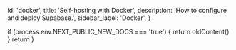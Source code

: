 
  id: 'docker',
  title: 'Self-hosting with Docker',
  description: 'How to configure and deploy Supabase.',
  sidebar_label: 'Docker',
}

  if (process.env.NEXT_PUBLIC_NEW_DOCS === 'true') {
    return oldContent()
  }
  return <Layout meta={meta} children={children} />
}

